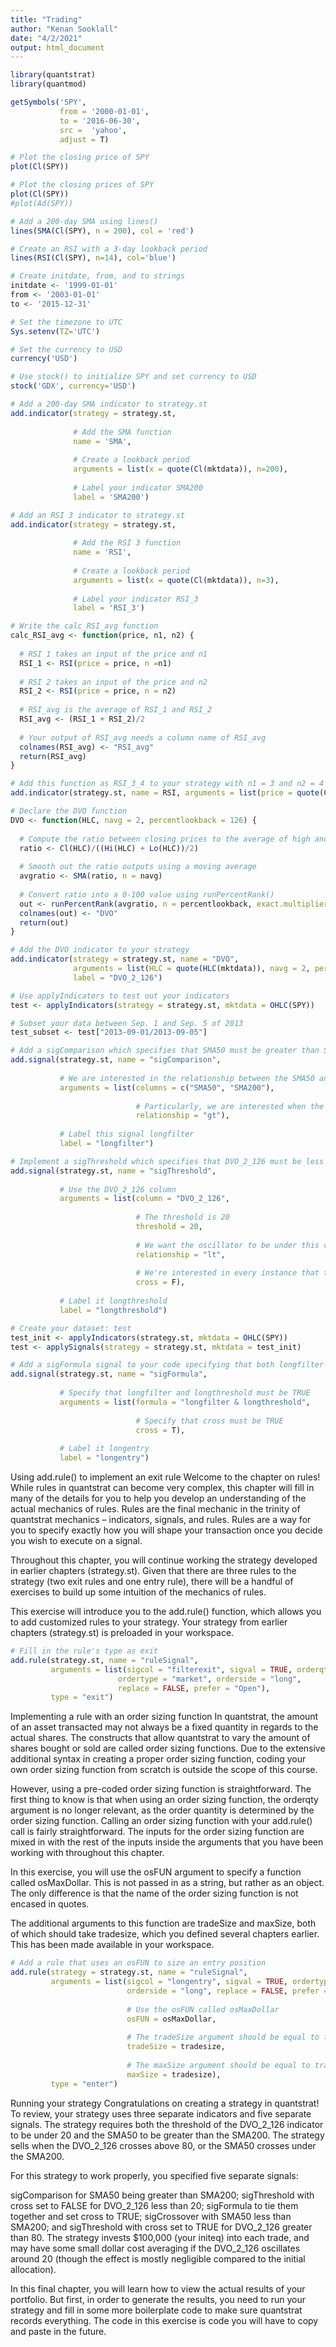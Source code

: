 ```yaml
---
title: "Trading"
author: "Kenan Sooklall"
date: "4/2/2021"
output: html_document
---
```


```r
library(quantstrat)
library(quantmod)
```

```r
getSymbols('SPY', 
           from = '2000-01-01', 
           to = '2016-06-30', 
           src =  'yahoo', 
           adjust = T)

# Plot the closing price of SPY
plot(Cl(SPY))
```


```r
# Plot the closing prices of SPY
plot(Cl(SPY))
#plot(Ad(SPY))

# Add a 200-day SMA using lines()
lines(SMA(Cl(SPY), n = 200), col = 'red')

# Create an RSI with a 3-day lookback period
lines(RSI(Cl(SPY), n=14), col='blue')
```


```r

# Create initdate, from, and to strings
initdate <- '1999-01-01'
from <- '2003-01-01'
to <- '2015-12-31'

# Set the timezone to UTC
Sys.setenv(TZ='UTC')

# Set the currency to USD 
currency('USD')
```

```r
# Use stock() to initialize SPY and set currency to USD
stock('GDX', currency='USD')
```

```r
# Add a 200-day SMA indicator to strategy.st
add.indicator(strategy = strategy.st, 
              
              # Add the SMA function
              name = 'SMA', 
              
              # Create a lookback period
              arguments = list(x = quote(Cl(mktdata)), n=200), 
              
              # Label your indicator SMA200
              label = 'SMA200')

```

```r
# Add an RSI 3 indicator to strategy.st
add.indicator(strategy = strategy.st, 
              
              # Add the RSI 3 function
              name = 'RSI', 
              
              # Create a lookback period
              arguments = list(x = quote(Cl(mktdata)), n=3), 
              
              # Label your indicator RSI_3
              label = 'RSI_3')
```

```r
# Write the calc_RSI_avg function
calc_RSI_avg <- function(price, n1, n2) {
  
  # RSI 1 takes an input of the price and n1
  RSI_1 <- RSI(price = price, n =n1)
  
  # RSI 2 takes an input of the price and n2
  RSI_2 <- RSI(price = price, n = n2)
  
  # RSI_avg is the average of RSI_1 and RSI_2
  RSI_avg <- (RSI_1 + RSI_2)/2
  
  # Your output of RSI_avg needs a column name of RSI_avg
  colnames(RSI_avg) <- "RSI_avg"
  return(RSI_avg)
}

# Add this function as RSI_3_4 to your strategy with n1 = 3 and n2 = 4
add.indicator(strategy.st, name = RSI, arguments = list(price = quote(Cl(mktdata)), n1 = 3, n2 = 4), label = 'RSI_3_4')
```

```r
# Declare the DVO function
DVO <- function(HLC, navg = 2, percentlookback = 126) {
  
  # Compute the ratio between closing prices to the average of high and low
  ratio <- Cl(HLC)/((Hi(HLC) + Lo(HLC))/2)
  
  # Smooth out the ratio outputs using a moving average
  avgratio <- SMA(ratio, n = navg)
  
  # Convert ratio into a 0-100 value using runPercentRank()
  out <- runPercentRank(avgratio, n = percentlookback, exact.multiplier = 1) * 100
  colnames(out) <- "DVO"
  return(out)
}
```


```r
# Add the DVO indicator to your strategy
add.indicator(strategy = strategy.st, name = "DVO",
              arguments = list(HLC = quote(HLC(mktdata)), navg = 2, percentlookback = 126),
              label = "DVO_2_126")

# Use applyIndicators to test out your indicators
test <- applyIndicators(strategy = strategy.st, mktdata = OHLC(SPY))

# Subset your data between Sep. 1 and Sep. 5 of 2013
test_subset <- test["2013-09-01/2013-09-05"]
```

```r
# Add a sigComparison which specifies that SMA50 must be greater than SMA200, call it longfilter
add.signal(strategy.st, name = "sigComparison", 
           
           # We are interested in the relationship between the SMA50 and the SMA200
           arguments = list(columns = c("SMA50", "SMA200"), 
                            
                            # Particularly, we are interested when the SMA50 is greater than the SMA200
                            relationship = "gt"),
           
           # Label this signal longfilter
           label = "longfilter")
```

```r
# Implement a sigThreshold which specifies that DVO_2_126 must be less than 20, label it longthreshold
add.signal(strategy.st, name = "sigThreshold", 
           
           # Use the DVO_2_126 column
           arguments = list(column = "DVO_2_126", 
                            
                            # The threshold is 20
                            threshold = 20, 
                            
                            # We want the oscillator to be under this value
                            relationship = "lt", 
                            
                            # We're interested in every instance that the oscillator is less than 20
                            cross = F), 
           
           # Label it longthreshold
           label = "longthreshold")
```


```r
# Create your dataset: test
test_init <- applyIndicators(strategy.st, mktdata = OHLC(SPY))
test <- applySignals(strategy = strategy.st, mktdata = test_init)
```

```r
# Add a sigFormula signal to your code specifying that both longfilter and longthreshold must be TRUE, label it longentry
add.signal(strategy.st, name = "sigFormula",
           
           # Specify that longfilter and longthreshold must be TRUE
           arguments = list(formula = "longfilter & longthreshold", 
                            
                            # Specify that cross must be TRUE
                            cross = T),
           
           # Label it longentry
           label = "longentry")
```

Using add.rule() to implement an exit rule
Welcome to the chapter on rules! While rules in quantstrat can become very complex, this chapter will fill in many of the details for you to help you develop an understanding of the actual mechanics of rules. Rules are the final mechanic in the trinity of quantstrat mechanics -- indicators, signals, and rules. Rules are a way for you to specify exactly how you will shape your transaction once you decide you wish to execute on a signal.

Throughout this chapter, you will continue working the strategy developed in earlier chapters (strategy.st). Given that there are three rules to the strategy (two exit rules and one entry rule), there will be a handful of exercises to build up some intuition of the mechanics of rules.

This exercise will introduce you to the add.rule() function, which allows you to add customized rules to your strategy. Your strategy from earlier chapters (strategy.st) is preloaded in your workspace.

```r
# Fill in the rule's type as exit
add.rule(strategy.st, name = "ruleSignal", 
         arguments = list(sigcol = "filterexit", sigval = TRUE, orderqty = "all", 
                        ordertype = "market", orderside = "long", 
                        replace = FALSE, prefer = "Open"), 
         type = "exit")
```


Implementing a rule with an order sizing function
In quantstrat, the amount of an asset transacted may not always be a fixed quantity in regards to the actual shares. The constructs that allow quantstrat to vary the amount of shares bought or sold are called order sizing functions. Due to the extensive additional syntax in creating a proper order sizing function, coding your own order sizing function from scratch is outside the scope of this course.

However, using a pre-coded order sizing function is straightforward. The first thing to know is that when using an order sizing function, the orderqty argument is no longer relevant, as the order quantity is determined by the order sizing function. Calling an order sizing function with your add.rule() call is fairly straightforward. The inputs for the order sizing function are mixed in with the rest of the inputs inside the arguments that you have been working with throughout this chapter.

In this exercise, you will use the osFUN argument to specify a function called osMaxDollar. This is not passed in as a string, but rather as an object. The only difference is that the name of the order sizing function is not encased in quotes.

The additional arguments to this function are tradeSize and maxSize, both of which should take tradesize, which you defined several chapters earlier. This has been made available in your workspace.

```r
# Add a rule that uses an osFUN to size an entry position
add.rule(strategy = strategy.st, name = "ruleSignal",
         arguments = list(sigcol = "longentry", sigval = TRUE, ordertype = "market",
                          orderside = "long", replace = FALSE, prefer = "Open",
                          
                          # Use the osFUN called osMaxDollar
                          osFUN = osMaxDollar,
                          
                          # The tradeSize argument should be equal to tradesize (defined earlier)
                          tradeSize = tradesize,
                          
                          # The maxSize argument should be equal to tradesize as well
                          maxSize = tradesize),
         type = "enter")
```


Running your strategy
Congratulations on creating a strategy in quantstrat! To review, your strategy uses three separate indicators and five separate signals. The strategy requires both the threshold of the DVO_2_126 indicator to be under 20 and the SMA50 to be greater than the SMA200. The strategy sells when the DVO_2_126 crosses above 80, or the SMA50 crosses under the SMA200.

For this strategy to work properly, you specified five separate signals:

sigComparison for SMA50 being greater than SMA200;
sigThreshold with cross set to FALSE for DVO_2_126 less than 20;
sigFormula to tie them together and set cross to TRUE;
sigCrossover with SMA50 less than SMA200; and
sigThreshold with cross set to TRUE for DVO_2_126 greater than 80.
The strategy invests $100,000 (your initeq) into each trade, and may have some small dollar cost averaging if the DVO_2_126 oscillates around 20 (though the effect is mostly negligible compared to the initial allocation).

In this final chapter, you will learn how to view the actual results of your portfolio. But first, in order to generate the results, you need to run your strategy and fill in some more boilerplate code to make sure quantstrat records everything. The code in this exercise is code you will have to copy and paste in the future.

```r

```

